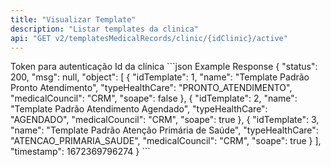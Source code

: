 ```yaml
---
title: "Visualizar Template"
description: "Listar templates da clinica"
api: "GET v2/templatesMedicalRecords/clinic/{idClinic}/active"
---
```


<ParamField header="token" type="string" required>
  Token para autenticação
</ParamField>

<ParamField path="idClinic" type="string" required>
  Id da clínica
</ParamField>

<ResponseExample>
  ```json Example Response
  {
  "status": 200,
  "msg": null,
  "object": [
    {
      "idTemplate": 1,
      "name": "Template Padrão Pronto Atendimento",
      "typeHealthCare": "PRONTO_ATENDIMENTO",
      "medicalCouncil": "CRM",
      "soape": false
    },
    {
      "idTemplate": 2,
      "name": "Template Padrão Atendimento Agendado",
      "typeHealthCare": "AGENDADO",
      "medicalCouncil": "CRM",
      "soape": true
    },
    {
      "idTemplate": 3,
      "name": "Template Padrão Atenção Primária de Saúde",
      "typeHealthCare": "ATENCAO_PRIMARIA_SAUDE",
      "medicalCouncil": "CRM",
      "soape": true
    }
  ],
  "timestamp": 1672369796274
  }
  ```
</ResponseExample>
